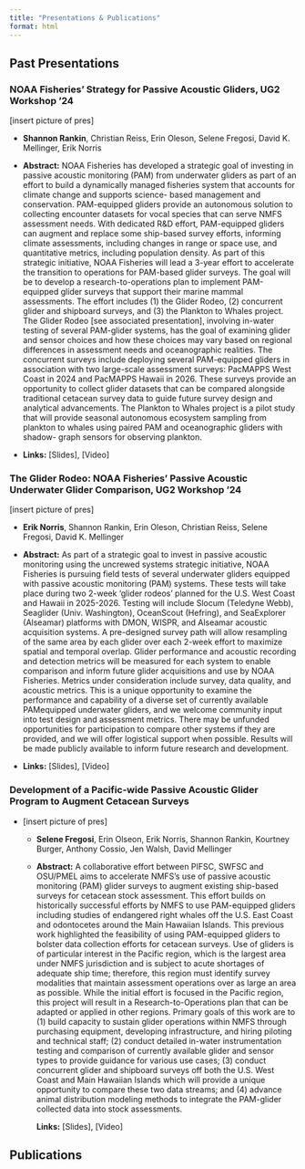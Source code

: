 ```yaml
---
title: "Presentations & Publications"
format: html
---
```


## Past Presentations

### **NOAA Fisheries’ Strategy for Passive Acoustic Gliders,** UG2 Workshop '24

\[insert picture of pres\]

-   **Shannon Rankin**, Christian Reiss, Erin Oleson, Selene Fregosi, David K. Mellinger, Erik Norris

-   **Abstract:** NOAA Fisheries has developed a strategic goal of investing in passive acoustic monitoring (PAM) from underwater gliders as part of an effort to build a dynamically managed fisheries system that accounts for climate change and supports science- based management and conservation. PAM-equipped gliders provide an autonomous solution to collecting encounter datasets for vocal species that can serve NMFS assessment needs. With dedicated R&D effort, PAM-equipped gliders can augment and replace some ship-based survey efforts, informing climate assessments, including changes in range or space use, and quantitative metrics, including population density. As part of this strategic initiative, NOAA Fisheries will lead a 3-year effort to accelerate the transition to operations for PAM-based glider surveys. The goal will be to develop a research-to-operations plan to implement PAM-equipped glider surveys that support their marine mammal assessments. The effort includes (1) the Glider Rodeo, (2) concurrent glider and shipboard surveys, and (3) the Plankton to Whales project. The Glider Rodeo \[see associated presentation\], involving in-water testing of several PAM-glider systems, has the goal of examining glider and sensor choices and how these choices may vary based on regional differences in assessment needs and oceanographic realities. The concurrent surveys include deploying several PAM-equipped gliders in association with two large-scale assessment surveys: PacMAPPS West Coast in 2024 and PacMAPPS Hawaii in 2026. These surveys provide an opportunity to collect glider datasets that can be compared alongside traditional cetacean survey data to guide future survey design and analytical advancements. The Plankton to Whales project is a pilot study that will provide seasonal autonomous ecosystem sampling from plankton to whales using paired PAM and oceanographic gliders with shadow- graph sensors for observing plankton.

-   **Links:** \[Slides\], \[Video\]

### The Glider Rodeo: NOAA Fisheries’ Passive Acoustic Underwater Glider Comparison, UG2 Workshop '24

\[insert picture of pres\]

-   **Erik Norris**, Shannon Rankin, Erin Oleson, Christian Reiss, Selene Fregosi, David K. Mellinger

-   **Abstract:** As part of a strategic goal to invest in passive acoustic monitoring using the uncrewed systems strategic initiative, NOAA Fisheries is pursuing field tests of several underwater gliders equipped with passive acoustic monitoring (PAM) systems. These tests will take place during two 2-week ‘glider rodeos’ planned for the U.S. West Coast and Hawaii in 2025-2026. Testing will include Slocum (Teledyne Webb), Seaglider (Univ. Washington), OceanScout (Hefring), and SeaExplorer (Alseamar) platforms with DMON, WISPR, and Alseamar acoustic acquisition systems. A pre-designed survey path will allow resampling of the same area by each glider over each 2-week effort to maximize spatial and temporal overlap. Glider performance and acoustic recording and detection metrics will be measured for each system to enable comparison and inform future glider acquisitions and use by NOAA Fisheries. Metrics under consideration include survey, data quality, and acoustic metrics. This is a unique opportunity to examine the performance and capability of a diverse set of currently available PAMequipped underwater gliders, and we welcome community input into test design and assessment metrics. There may be unfunded opportunities for participation to compare other systems if they are provided, and we will offer logistical support when possible. Results will be made publicly available to inform future research and development.

-   **Links:** \[Slides\], \[Video\]

### Development of a Pacific-wide Passive Acoustic Glider Program to Augment Cetacean Surveys

-   \[insert picture of pres\]

    -   **Selene Fregosi**, Erin Olseon, Erik Norris, Shannon Rankin, Kourtney Burger, Anthony Cossio, Jen Walsh, David Mellinger

    -   **Abstract:** A collaborative effort between PIFSC, SWFSC and OSU/PMEL aims to accelerate NMFS’s use of passive acoustic monitoring (PAM) glider surveys to augment existing ship-based surveys for cetacean stock assessment. This effort builds on historically successful efforts by NMFS to use PAM-equipped gliders including studies of endangered right whales off the U.S. East Coast and odontocetes around the Main Hawaiian Islands. This previous work highlighted the feasibility of using PAM-equipped gliders to bolster data collection efforts for cetacean surveys. Use of gliders is of particular interest in the Pacific region, which is the largest area under NMFS jurisdiction and is subject to acute shortages of adequate ship time; therefore, this region must identify survey modalities that maintain assessment operations over as large an area as possible. While the initial effort is focused in the Pacific region, this project will result in a Research-to-Operations plan that can be adapted or applied in other regions. Primary goals of this work are to (1) build capacity to sustain glider operations within NMFS through purchasing equipment, developing infrastructure, and hiring piloting and technical staff; (2) conduct detailed in-water instrumentation testing and comparison of currently available glider and sensor types to provide guidance for various use cases; (3) conduct concurrent glider and shipboard surveys off both the U.S. West Coast and Main Hawaiian Islands which will provide a unique opportunity to compare these two data streams; and (4) advance animal distribution modeling methods to integrate the PAM-glider collected data into stock assessments.

        **Links:** \[Slides\], \[Video\]

## Publications
